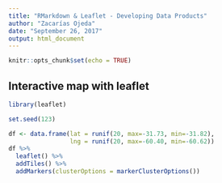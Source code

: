 ```yaml
---
title: "RMarkdown & Leaflet - Developing Data Products"
author: "Zacarías Ojeda"
date: "September 26, 2017"
output: html_document
---
```


```r
knitr::opts_chunk$set(echo = TRUE)
```

## Interactive map with leaflet
```r
library(leaflet)

set.seed(123)

df <- data.frame(lat = runif(20, max=-31.73, min=-31.82),
                 lng = runif(20, max=-60.40, min=-60.62))
df %>%
  leaflet() %>%
  addTiles() %>%
  addMarkers(clusterOptions = markerClusterOptions())
```


